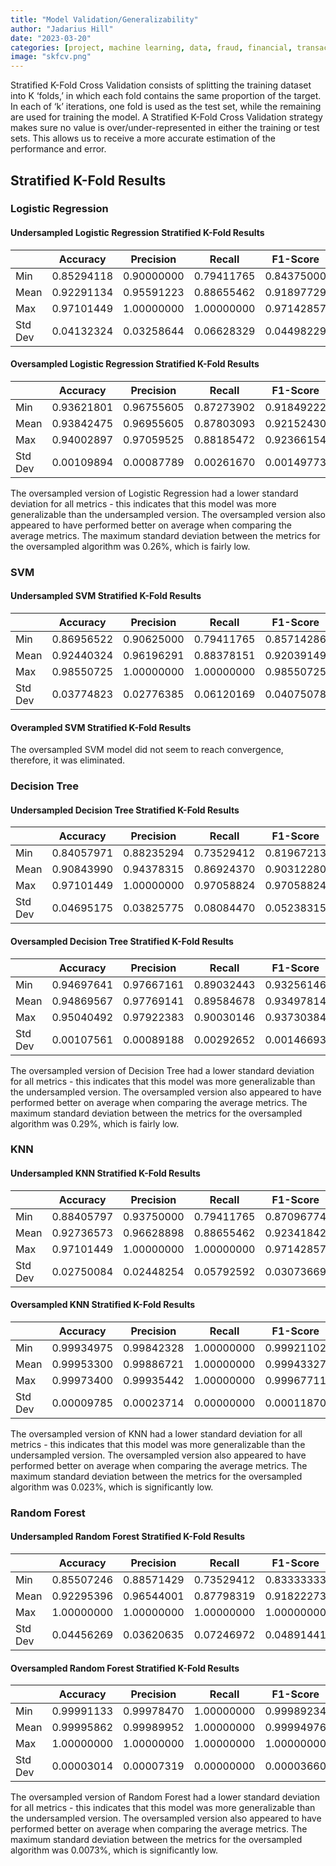 ```yaml
---
title: "Model Validation/Generalizability"
author: "Jadarius Hill"
date: "2023-03-20"
categories: [project, machine learning, data, fraud, financial, transactions, credit cards, results, Stratified K-Fold Cross Validation ]
image: "skfcv.png"
---
```



Stratified K-Fold Cross Validation consists of splitting the training dataset into K ‘folds,’ in which each fold contains the same proportion of the target. In each of ‘k’ iterations, one fold is used as the test set, while the remaining are used for training the model. A Stratified K-Fold Cross Validation strategy makes sure no value is over/under-represented in either the training or test sets. This allows us to receive a more accurate estimation of the performance and error.

## Stratified K-Fold Results


### Logistic Regression
#### Undersampled Logistic Regression Stratified K-Fold Results

|        |  Accuracy  |  Precision |   Recall   |  F1-Score  |   ROC_AUC  |
|--------|------------|------------|------------|------------|------------|
|Min     | 0.85294118 | 0.90000000 | 0.79411765 | 0.84375000 | 0.85294118 |
|Mean    | 0.92291134 | 0.95591223 | 0.88655462 | 0.91897729 | 0.92289916 |
|Max     | 0.97101449 | 1.00000000 | 1.00000000 | 0.97142857 | 0.97142857 |
|Std Dev | 0.04132324 | 0.03258644 | 0.06628329 | 0.04498229 | 0.04155258 |


#### Oversampled Logistic Regression Stratified K-Fold Results

|        |  Accuracy  |  Precision |   Recall   |  F1-Score  |   ROC_AUC  |
|--------|------------|------------|------------|------------|------------|
|Min     | 0.93621801 | 0.96755605 | 0.87273902 | 0.91849222 | 0.92669711 |
|Mean    | 0.93842475 | 0.96955605 | 0.87803093 | 0.92152430 | 0.92936568 |
|Max     | 0.94002897 | 0.97059525 | 0.88185472 | 0.92366154 | 0.93125497 |
|Std Dev | 0.00109894 | 0.00087789 | 0.00261670 | 0.00149773 | 0.00131296 |

The oversampled version of Logistic Regression had a lower standard deviation for all metrics - this indicates that this model was more generalizable than the undersampled version. The oversampled version also appeared to have performed better on average when comparing the average metrics. The maximum standard deviation between the metrics for the oversampled algorithm was 0.26%, which is fairly low.

### SVM
#### Undersampled SVM Stratified K-Fold Results

|        |  Accuracy  |  Precision |   Recall   |  F1-Score  |   ROC_AUC  |
|--------|------------|------------|------------|------------|------------|
|Min     | 0.86956522 | 0.90625000 | 0.79411765 | 0.85714286 | 0.86848739 |
|Mean    | 0.92440324 | 0.96196291 | 0.88378151 | 0.92039149 | 0.92441176 |
|Max     | 0.98550725 | 1.00000000 | 1.00000000 | 0.98550725 | 0.98571429 |
|Std Dev | 0.03774823 | 0.02776385 | 0.06120169 | 0.04075078 | 0.03784240 |


#### Overampled SVM Stratified K-Fold Results
The oversampled SVM model did not seem to reach convergence, therefore, it was eliminated.

### Decision Tree
#### Undersampled Decision Tree Stratified K-Fold Results

|        |  Accuracy  |  Precision |   Recall   |  F1-Score  |   ROC_AUC  |
|--------|------------|------------|------------|------------|------------|
|Min     | 0.84057971 | 0.88235294 | 0.73529412 | 0.81967213 | 0.83907563 |
|Mean    | 0.90843990 | 0.94378315 | 0.86924370 | 0.90312280 | 0.90852941 |
|Max     | 0.97101449 | 1.00000000 | 0.97058824 | 0.97058824 | 0.97142857 |
|Std Dev | 0.04695175 | 0.03825775 | 0.08084470 | 0.05238315 | 0.04717500 |


#### Oversampled Decision Tree Stratified K-Fold Results

|        |  Accuracy  |  Precision |   Recall   |  F1-Score  |   ROC_AUC  |
|--------|------------|------------|------------|------------|------------|
|Min     | 0.94697641 | 0.97667161 | 0.89032443 | 0.93256146 | 0.93847947 |
|Mean    | 0.94869567 | 0.97769141 | 0.89584678 | 0.93497814 | 0.94076833 |
|Max     | 0.95040492 | 0.97922383 | 0.90030146 | 0.93730384 | 0.94289016 |
|Std Dev | 0.00107561 | 0.00089188 | 0.00292652 | 0.00146693 | 0.00134064 |


The oversampled version of Decision Tree had a lower standard deviation for all metrics - this indicates that this model was more generalizable than the undersampled version. The oversampled version also appeared to have performed better on average when comparing the average metrics. The maximum standard deviation between the metrics for the oversampled algorithm was 0.29%, which is fairly low.


### KNN
#### Undersampled KNN Stratified K-Fold Results

|        |  Accuracy  |  Precision |   Recall   |  F1-Score  |   ROC_AUC  |
|--------|------------|------------|------------|------------|------------|
|Min     | 0.88405797 | 0.93750000 | 0.79411765 | 0.87096774 | 0.88277311 |
|Mean    | 0.92736573 | 0.96628898 | 0.88655462 | 0.92341842 | 0.92726891 |
|Max     | 0.97101449 | 1.00000000 | 1.00000000 | 0.97142857 | 0.97142857 |
|Std Dev | 0.02750084 | 0.02448254 | 0.05792592 | 0.03073669 | 0.02780132 |

#### Oversampled KNN Stratified K-Fold Results

|        |  Accuracy  |  Precision |   Recall   |  F1-Score  |   ROC_AUC  |
|--------|------------|------------|------------|------------|------------|
|Min     | 0.99934975 | 0.99842328 | 1.00000000 | 0.99921102 | 0.99944729 |
|Mean    | 0.99953300 | 0.99886721 | 1.00000000 | 0.99943327 | 0.99960305 |
|Max     | 0.99973400 | 0.99935442 | 1.00000000 | 0.99967711 | 0.99977389 |
|Std Dev | 0.00009785 | 0.00023714 | 0.00000000 | 0.00011870 | 0.00008317 |

The oversampled version of KNN had a lower standard deviation for all metrics - this indicates that this model was more generalizable than the undersampled version. The oversampled version also appeared to have performed better on average when comparing the average metrics. The maximum standard deviation between the metrics for the oversampled algorithm was 0.023%, which is significantly low.

### Random Forest

#### Undersampled Random Forest Stratified K-Fold Results

|        |  Accuracy  |  Precision |   Recall   |  F1-Score  |   ROC_AUC  |
|--------|------------|------------|------------|------------|------------|
|Min     | 0.85507246 | 0.88571429 | 0.73529412 | 0.83333333 | 0.85336134 |
|Mean    | 0.92295396 | 0.96544001 | 0.87798319 | 0.91822273 | 0.92289916 |
|Max     | 1.00000000 | 1.00000000 | 1.00000000 | 1.00000000 | 1.00000000 |
|Std Dev | 0.04456269 | 0.03620635 | 0.07246972 | 0.04891441 | 0.04469540 |

#### Oversampled Random Forest Stratified K-Fold Results

|        |  Accuracy  |  Precision |   Recall   |  F1-Score  |   ROC_AUC  |
|--------|------------|------------|------------|------------|------------|
|Min     | 0.99991133 | 0.99978470 | 1.00000000 | 0.99989234 | 0.99992463 |
|Mean    | 0.99995862 | 0.99989952 | 1.00000000 | 0.99994976 | 0.99996483 |
|Max     | 1.00000000 | 1.00000000 | 1.00000000 | 1.00000000 | 1.00000000 |
|Std Dev | 0.00003014 | 0.00007319 | 0.00000000 | 0.00003660 | 0.00002562 |

The oversampled version of Random Forest had a lower standard deviation for all metrics - this indicates that this model was more generalizable than the undersampled version. The oversampled version also appeared to have performed better on average when comparing the average metrics. The maximum standard deviation between the metrics for the oversampled algorithm was 0.0073%, which is significantly low.